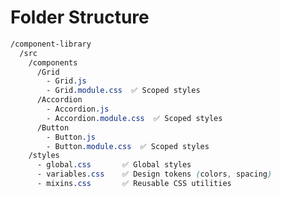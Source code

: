 # Folder Structure

```css
/component-library
  /src
    /components
      /Grid
        - Grid.js
        - Grid.module.css  ✅ Scoped styles
      /Accordion
        - Accordion.js
        - Accordion.module.css  ✅ Scoped styles
      /Button
        - Button.js
        - Button.module.css  ✅ Scoped styles
    /styles
      - global.css       ✅ Global styles
      - variables.css    ✅ Design tokens (colors, spacing)
      - mixins.css       ✅ Reusable CSS utilities
```